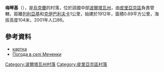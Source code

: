{{coord|50|18|52|N|32|27|48|E|scale:100000_region:UA|display=title}}

'''梅琴基'''（{{lang-uk|Меченки}}），是[[烏克蘭|烏克蘭]]的村落，位於該國中部[[波爾塔瓦州|波爾塔瓦州]]，由[[皮里亞京區|皮里亞京區]]負責管轄，距離[[列利亞基_(皮里亞京區)|列利亞基]]和[[克伊巴利夫卡|克伊巴利夫卡]]1公里，始建於1912年，面積0.69平方公里，海拔高度104米，2001年人口86。

==參考資料==
* [http://gska2.rada.gov.ua/pls/z7502/A005?rdat1=09.11.2007&rf7571=26310 картка]{{dead link|date=2018年3月 |bot=InternetArchiveBot |fix-attempted=yes }}
* [http://weather.in.ua/ua/poltavskaja/15459 Погода в селі Меченки] {{Wayback|url=http://weather.in.ua/ua/poltavskaja/15459 |date=20160305101508 }}

{{DEFAULTSORT:Меченки}}
[[Category:波爾塔瓦州村落|Category:波爾塔瓦州村落]]
[[Category:皮里亞京區村落|Category:皮里亞京區村落]]


{{Poltava-geo-stub}}
